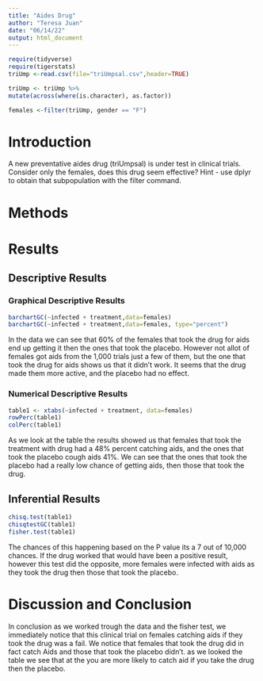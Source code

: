```yaml
---
title: "Aides Drug"
author: "Teresa Juan"
date: "06/14/22"
output: html_document
---
```


```r
require(tidyverse)
require(tigerstats)
triUmp <-read.csv(file="triUmpsal.csv",header=TRUE)
```


```r
triUmp <- triUmp %>%
mutate(across(where(is.character), as.factor))
```

```r
females <-filter(triUmp, gender == "F")
```



# Introduction

<!--In this section you explain what you are trying to show.  Where did the data come from?  What is the research or other question you are trying to answer?.  If you skimp in this section expect to be marked down in your grade. Paint a picture of the project a couple of paragraphs is expected!-->

A new  preventative aides drug (triUmpsal) is under test in clinical trials. Consider only the females, does this drug seem effective?  Hint - use dplyr to obtain that subpopulation with the filter command.

# Methods

<!--Decide on your methods:  use "variable analysis" or other appropriate descriptors.  Make sure to choose at least one graphical method and at least one numerical method. Discuss what data manipulations may be needed for example subsetting or other binning procedures and what sort of graphical displays and inferential tools will be used!-->

# Results

<!--Divide this section into two sub-sections:  One for your descriptive  results and one for your inferential results.!-->

## Descriptive Results

### Graphical Descriptive Results

<!--Graphical results here.  Make sure to show your code.  Provide appropriate labels for axes, giving units if possible, and provide a good title for the graph, too.  Use the graphical results to describe the patterns if any that exist in the data as focused toward the research question. Bottom line is to explain the features of the graph that are relevant to conforming or departing to what is expected by your null hypothesis !-->

```r
barchartGC(~infected + treatment,data=females)
barchartGC(~infected + treatment,data=females, type="percent")

```

In the data we can see that 60% of the females that took the drug for aids end up getting it then the ones that took the placebo. However not allot of females  got aids from the 1,000 trials just a few of them, but the one that took the drug for aids shows us that it didn't work. It seems that the drug made them more active, and the placebo had no effect.

### Numerical Descriptive Results

<!--Numerical results go here. Use the numerical results to describe the patterns if any that exist in the data as focused toward the research question!-->

```r
table1 <- xtabs(~infected + treatment, data=females)
rowPerc(table1)
colPerc(table1)
```

As we look at the table the results showed us that females that took the treatment with drug had a 48% percent catching aids, and the ones that took the placebo cough aids 41%. We can see that the ones that took the placebo had a really low chance of getting aids, then those that took the drug.

## Inferential Results

<!--State hypothesis clearly.  Make sure your discussion of the inferential test covers all the aspects that the test output produces, such as test statistic, p-value etc.  Make a decision about the null hypothesis, explain the assumptions on which the selected test/procedure was based, and why the chosen procedure satisfys the assumptions and is appropriate to answer the research question!-->

```r
chisq.test(table1)
chisqtestGC(table1)
fisher.test(table1)
```

The chances of this happening  based on the P value its a 7 out of 10,000 chances. If the drug worked that would have been a positive result, however this test did the opposite, more females were infected with aids as they took the drug then those that took the placebo.

# Discussion and Conclusion

<!--Discussion and conclusion here.  If you found a relationship be sure to consider whether the relationship occurs because one of the variavbles causes the other, or whether they perhasps are related for some other reason.  Watch the chapter 6 videos from the GeorgeTown videos collection.!-->

In conclusion as we worked trough the data and the fisher test, we immediately notice that this clinical trial on females catching aids if they took the drug was a fail. We notice that females  that took the drug did in fact catch Aids and those that took the placebo didn't. as we looked the table we see that  at the you are more likely to catch aid if you take the drug then the placebo.







